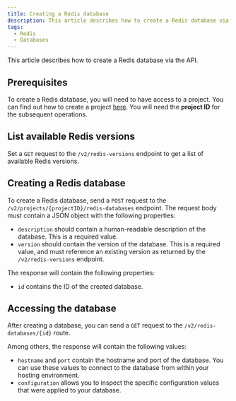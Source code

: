 ```yaml
---
title: Creating a Redis database
description: This article describes how to create a Redis database via the API
tags:
  - Redis
  - Databases
---
```


This article describes how to create a Redis database via the API.

## Prerequisites

To create a Redis database, you will need to have access to a project. You can
find out how to create a project [here](./create-project). You will need the
**project ID** for the subsequent operations.

## List available Redis versions

Set a `GET` request to the `/v2/redis-versions` endpoint to get a list of
available Redis versions.

## Creating a Redis database

To create a Redis database, send a `POST` request to the
`/v2/projects/{projectID}/redis-databases` endpoint. The request body must
contain a JSON object with the following properties:

- `description` should contain a human-readable description of the database.
  This is a required value.
- `version` should contain the version of the database. This is a required
  value, and must reference an existing version as returned by the
  `/v2/redis-versions` endpoint.

The response will contain the following properties:

- `id` contains the ID of the created database.

## Accessing the database

After creating a database, you can send a `GET` request to the
`/v2/redis-databases/{id}` route.

Among others, the response will contain the following values:

- `hostname` and `port` contain the hostname and port of the database. You can
  use these values to connect to the database from within your hosting
  environment.
- `configuration` allows you to inspect the specific configuration values that
  were applied to your database.
